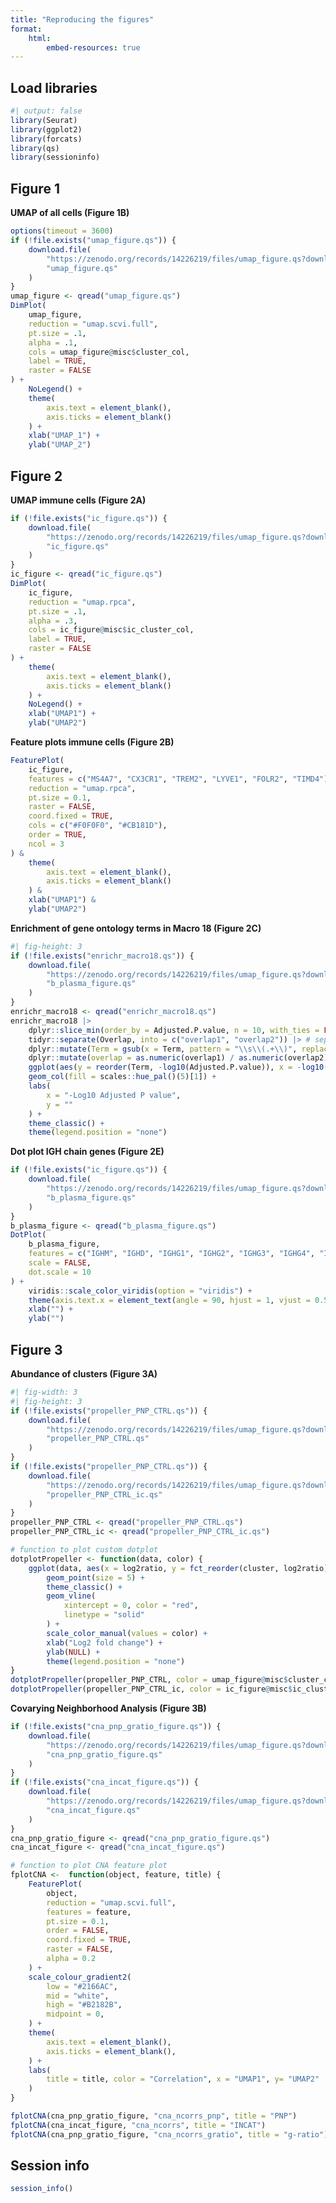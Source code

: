 ```yaml
---
title: "Reproducing the figures"
format: 
    html:
        embed-resources: true
---
```


## Load libraries

```r
#| output: false
library(Seurat)
library(ggplot2)
library(forcats)
library(qs)
library(sessioninfo)
```


## Figure 1

**UMAP of all cells (Figure 1B)**
```r
options(timeout = 3600)
if (!file.exists("umap_figure.qs")) {
    download.file(
        "https://zenodo.org/records/14226219/files/umap_figure.qs?download=1",
        "umap_figure.qs"
    )
}
umap_figure <- qread("umap_figure.qs")
DimPlot(
    umap_figure,
    reduction = "umap.scvi.full",
    pt.size = .1,
    alpha = .1,
    cols = umap_figure@misc$cluster_col,
    label = TRUE,
    raster = FALSE
) +
    NoLegend() +
    theme(
        axis.text = element_blank(),
        axis.ticks = element_blank()
    ) +
    xlab("UMAP_1") +
    ylab("UMAP_2")
```

## Figure 2

**UMAP immune cells (Figure 2A)**

```r
if (!file.exists("ic_figure.qs")) {
    download.file(
        "https://zenodo.org/records/14226219/files/umap_figure.qs?download=1",
        "ic_figure.qs"
    )
}
ic_figure <- qread("ic_figure.qs")
DimPlot(
    ic_figure,
    reduction = "umap.rpca",
    pt.size = .1,
    alpha = .3,
    cols = ic_figure@misc$ic_cluster_col,
    label = TRUE,
    raster = FALSE
) +
    theme(
        axis.text = element_blank(),
        axis.ticks = element_blank()
    ) +
    NoLegend() +
    xlab("UMAP1") +
    ylab("UMAP2")
```

**Feature plots immune cells (Figure 2B)**

```r
FeaturePlot(
    ic_figure,
    features = c("MS4A7", "CX3CR1", "TREM2", "LYVE1", "FOLR2", "TIMD4"),
    reduction = "umap.rpca",
    pt.size = 0.1,
    raster = FALSE,
    coord.fixed = TRUE,
    cols = c("#F0F0F0", "#CB181D"),
    order = TRUE,
    ncol = 3
) &
    theme(
        axis.text = element_blank(),
        axis.ticks = element_blank()
    ) &
    xlab("UMAP1") &
    ylab("UMAP2")

```

**Enrichment of gene ontology terms in  Macro 18 (Figure 2C)**

```r
#| fig-height: 3
if (!file.exists("enrichr_macro18.qs")) {
    download.file(
        "https://zenodo.org/records/14226219/files/umap_figure.qs?download=1",
        "b_plasma_figure.qs"
    )
}
enrichr_macro18 <- qread("enrichr_macro18.qs")
enrichr_macro18 |>
    dplyr::slice_min(order_by = Adjusted.P.value, n = 10, with_ties = FALSE) |>
    tidyr::separate(Overlap, into = c("overlap1", "overlap2")) |> # separate overlap in two columns
    dplyr::mutate(Term = gsub(x = Term, pattern = "\\s\\(.+\\)", replacement = "")) |>
    dplyr::mutate(overlap = as.numeric(overlap1) / as.numeric(overlap2)) |> # calculcate overlap
    ggplot(aes(y = reorder(Term, -log10(Adjusted.P.value)), x = -log10(Adjusted.P.value))) +
    geom_col(fill = scales::hue_pal()(5)[1]) +
    labs(
        x = "-Log10 Adjusted P value",
        y = ""
    ) +
    theme_classic() +
    theme(legend.position = "none")
```

**Dot plot IGH chain genes (Figure 2E)**
```r
if (!file.exists("ic_figure.qs")) {
    download.file(
        "https://zenodo.org/records/14226219/files/umap_figure.qs?download=1",
        "b_plasma_figure.qs"
    )
}
b_plasma_figure <- qread("b_plasma_figure.qs")
DotPlot(
    b_plasma_figure,
    features = c("IGHM", "IGHD", "IGHG1", "IGHG2", "IGHG3", "IGHG4", "IGHA1", "IGHA2"),
    scale = FALSE,
    dot.scale = 10
) +
    viridis::scale_color_viridis(option = "viridis") +
    theme(axis.text.x = element_text(angle = 90, hjust = 1, vjust = 0.5, face = "italic")) +
    xlab("") +
    ylab("")
```

## Figure 3

**Abundance of clusters (Figure 3A)**
```r
#| fig-width: 3
#| fig-height: 3
if (!file.exists("propeller_PNP_CTRL.qs")) {
    download.file(
        "https://zenodo.org/records/14226219/files/umap_figure.qs?download=1",
        "propeller_PNP_CTRL.qs"
    )
}
if (!file.exists("propeller_PNP_CTRL.qs")) {
    download.file(
        "https://zenodo.org/records/14226219/files/umap_figure.qs?download=1",
        "propeller_PNP_CTRL_ic.qs"
    )
}
propeller_PNP_CTRL <- qread("propeller_PNP_CTRL.qs")
propeller_PNP_CTRL_ic <- qread("propeller_PNP_CTRL_ic.qs")

# function to plot custom dotplot
dotplotPropeller <- function(data, color) {
    ggplot(data, aes(x = log2ratio, y = fct_reorder(cluster, log2ratio), color = cluster)) +
        geom_point(size = 5) +
        theme_classic() +
        geom_vline(
            xintercept = 0, color = "red",
            linetype = "solid"
        ) +
        scale_color_manual(values = color) +
        xlab("Log2 fold change") +
        ylab(NULL) +
        theme(legend.position = "none")
}
dotplotPropeller(propeller_PNP_CTRL, color = umap_figure@misc$cluster_col)
dotplotPropeller(propeller_PNP_CTRL_ic, color = ic_figure@misc$ic_cluster_col)
```

**Covarying Neighborhood Analysis (Figure 3B)**

```r
if (!file.exists("cna_pnp_gratio_figure.qs")) {
    download.file(
        "https://zenodo.org/records/14226219/files/umap_figure.qs?download=1",
        "cna_pnp_gratio_figure.qs"
    )
}
if (!file.exists("cna_incat_figure.qs")) {
    download.file(
        "https://zenodo.org/records/14226219/files/umap_figure.qs?download=1",
        "cna_incat_figure.qs"
    )
}
cna_pnp_gratio_figure <- qread("cna_pnp_gratio_figure.qs")
cna_incat_figure <- qread("cna_incat_figure.qs")

# function to plot CNA feature plot
fplotCNA <-  function(object, feature, title) {
    FeaturePlot(
        object,
        reduction = "umap.scvi.full",
        features = feature,
        pt.size = 0.1,
        order = FALSE,
        coord.fixed = TRUE,
        raster = FALSE,
        alpha = 0.2
    ) +
    scale_colour_gradient2(
        low = "#2166AC",
        mid = "white",
        high = "#B2182B",
        midpoint = 0,
    ) +
    theme(
        axis.text = element_blank(),
        axis.ticks = element_blank(),
    ) +
    labs(
        title = title, color = "Correlation", x = "UMAP1", y= "UMAP2"
    )
}

fplotCNA(cna_pnp_gratio_figure, "cna_ncorrs_pnp", title = "PNP")
fplotCNA(cna_incat_figure, "cna_ncorrs", title = "INCAT")
fplotCNA(cna_pnp_gratio_figure, "cna_ncorrs_gratio", title = "g-ratio")
``` 


## Session info

```r
session_info()
```